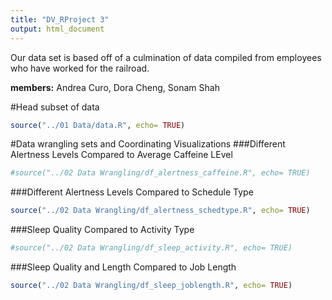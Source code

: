 ```yaml
---
title: "DV_RProject 3"
output: html_document
---
```


Our data set is based off of a culmination of data compiled from employees who have worked for the railroad. 

**members:** Andrea Curo, Dora Cheng, Sonam Shah

#Head subset of data
```r
source("../01 Data/data.R", echo= TRUE)
```

#Data wrangling sets and Coordinating Visualizations
###Different Alertness Levels Compared to Average Caffeine LEvel
```r
#source("../02 Data Wrangling/df_alertness_caffeine.R", echo= TRUE)
```

###Different Alertness Levels Compared to Schedule Type
```r
source("../02 Data Wrangling/df_alertness_schedtype.R", echo= TRUE)
```

###Sleep Quality Compared to Activity Type
```r
#source("../02 Data Wrangling/df_sleep_activity.R", echo= TRUE)
```

###Sleep Quality and Length Compared to Job Length
```r
source("../02 Data Wrangling/df_sleep_joblength.R", echo= TRUE)
```